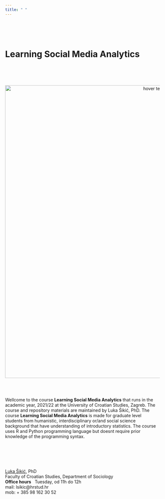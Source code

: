 ```yaml
---
title: " "
---
```



<br>
<br>
<br>


# **Learning Social Media Analytics**


<br>
<br>
<br>

<p align="center">
  <img src="Foto/SoMe1.png" width="950" title="hover text">
</p>

<br>
<br>

Wellcome to the course <b>Learning Social Media Analytics</b> that runs in the academic year, 2021/22 at the University of Croatian Studies, Zagreb. The course and repository materials are maintained by Luka Šikić, PhD. The course <b>Learning Social Media Analytics</b> is made for graduate level students from humanistic, interdisciplinary or/and social science background that have understanding of introductory statistics. The course uses R and Python programming language but doesnt require prior knowledge of the programming syntax. 

<br>
<br>
<br>
<br>



[Luka Šikić](https://www.lukasikic.info/), PhD</br>
Faculty of Croatian Studies, Department of Sociology</br>
<b>Office hours</b>&nbsp;&nbsp;&nbsp;Tuesday,&nbsp;od 11h do 12h</br>
mail: lsikic@hrstud.hr</br>
mob:  + 385 98 162 30 52</br>
